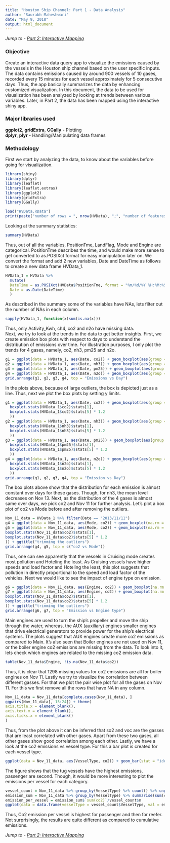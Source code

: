 ```yaml
---
title: "Houston Ship Channel: Part 1 - Data Analysis"
author: "Saurabh Maheshwari"
date: "May 9, 2018"
output: html_document
---
```

*Jump to - <a href="http://rpubs.com/Saurabhmaheshwari96/388130" target="_blank">Part 2: Interactive Mapping</a> *  

### Objective  
Create an interactive data query app to visualize the emissions caused by the vessels in the Houston ship channel based on the user specific inputs. The data contains emissions caused by around 900 vessels of 10 gases, recorded every 15 minutes for each vessel approximately for 5 consecutive days. Thus, the app basically summarizes the data by enhancing customized visualization. In this document, the data to be used for visualization has been analyzed by looking at trends between various variables. Later, in Part 2, the data has been mapped using the interactive shiny app.

### Major libraries used  
**ggplot2**, **gridExtra**, **GGally** - Plotting  
**dplyr**, **plyr** - Handling/Manipulating data frames  

### Methodology
First we start by analyzing the data, to know about the variables before going for visualization.   
```r
library(shiny)
library(dplyr)
library(leaflet)
library(leaflet.extras)
library(ggplot2)
library(gridExtra)
library(GGally)
```

```r
load("HVData.RData")
print(paste("number of rows = ", nrow(HVData), ";", "number of features = ", ncol(HVData)))
```
Looking at the summary statistics:  
```r
summary(HVData)
```
Thus, out of all the variables, PositionTme, LandFlag, Mode and Engine are categorical. PositionTme describes the time, and would make more sense to get converted to as.POSIXct format for easy manipulation later on. We convert the format and add 2 new variables, Date and DateTime as follows to create a new data frame HVData_1.  
```r
HVData_1 = HVData %>%
  mutate(
  DateTime = as.POSIXct(HVData$PositionTme, format = "%m/%d/%Y %H:%M:%S", tz = "GMT"),
  Date = as.Date(DateTime)
  )
```
As described in the summary some of the variables have NAs, lets filter out the number of NAs in each column.  
```r
sapply(HVData_1, function(x)sum(is.na(x)))
```
Thus, only Activity_Kwh, ch4, co2 and n2o have missing data.     
Next, we try to look at the trends in the data to get better insights. First, we create emission box plots with respect to days to understand the distribution of emissions over time. For illustration purposes, I only plot the trends for 4 gases, namely, co2, nh3, pm25 and n2o.  
```r
g1 = ggplot(data = HVData_1, aes(Date, co2)) + geom_boxplot(aes(group = Date), na.rm = TRUE)
g2 = ggplot(data = HVData_1, aes(Date, nh3)) + geom_boxplot(aes(group = Date), na.rm = TRUE)
g3 = ggplot(data = HVData_1, aes(Date, pm25)) + geom_boxplot(aes(group = Date), na.rm = TRUE)
g4 = ggplot(data = HVData_1, aes(Date, n2o)) + geom_boxplot(aes(group = Date), na.rm = TRUE)
grid.arrange(g1, g2, g3, g4, top = "Emissions vs Day")
```
In the plots above, because of large outliers, the box is depicted just as a line. Thus, next we plot the box plots by setting y limits.  
```r
g1 = ggplot(data = HVData_1, aes(Date, co2)) + geom_boxplot(aes(group = Date), na.rm = TRUE) + coord_cartesian(ylim = c(
  boxplot.stats(HVData_1$co2)$stats[1],
  boxplot.stats(HVData_1$co2)$stats[5] * 1.2
  ))
g2 = ggplot(data = HVData_1, aes(Date, nh3)) + geom_boxplot(aes(group = Date), na.rm = TRUE) + coord_cartesian(ylim = c(
  boxplot.stats(HVData_1$nh3)$stats[1],
  boxplot.stats(HVData_1$nh3)$stats[5] * 1.2
  ))
g3 = ggplot(data = HVData_1, aes(Date, pm25)) + geom_boxplot(aes(group = Date), na.rm = TRUE) + coord_cartesian(ylim = c(
  boxplot.stats(HVData_1$pm25)$stats[1],
  boxplot.stats(HVData_1$pm25)$stats[5] * 1.2
  ))
g4 = ggplot(data = HVData_1, aes(Date, n2o)) + geom_boxplot(aes(group = Date), na.rm = TRUE) + coord_cartesian(ylim = c(
  boxplot.stats(HVData_1$n2o)$stats[1],
  boxplot.stats(HVData_1$n2o)$stats[5] * 1.2
  ))
grid.arrange(g1, g2, g3, g4, top = "Emission vs Day")
```
The box plots above show that the distribution for each emission is almost constant over days for these gases. Though, for nh3, the mean level decreases on Nov 13. Next, as the distribution of the 4 gases is almost same over days, we pick co2 and Nov 11 for further analysis. Let's plot a box plot of co2 vs Mode before and after removing the outliers.  
```r
Nov_11_data = HVData_1 %>% filter(Date == "2013/11/11")
g4 = ggplot(data = Nov_11_data, aes(Mode, co2)) + geom_boxplot(na.rm = TRUE) + ggtitle("without trimming outliers")
g5 = ggplot(data = Nov_11_data, aes(Mode, co2)) + geom_boxplot(na.rm = TRUE) + coord_cartesian(ylim = c(
boxplot.stats(Nov_11_data$co2)$stats[1],
boxplot.stats(Nov_11_data$co2)$stats[5] * 1.2
)) + ggtitle("trimming the outliers")
grid.arrange(g4, g5, top = c("co2 vs Mode"))
```
Thus, one can see apparently that the vessels in Cruising mode creates most pollution and Hoteling the least. As Cruising vessels have higher speeds and load factor and Hoteling the least, this plot suggests that pollution in directly proportional to the speed and load factor of the vehicles. Next we would like to see the impact of engine type on emission.    
```r
g6 = ggplot(data = Nov_11_data, aes(Engine, co2)) + geom_boxplot(na.rm = TRUE) + ggtitle("without trimming outliers")
g7 = ggplot(data = Nov_11_data, aes(Engine, co2)) + geom_boxplot(na.rm = TRUE) + coord_cartesian(ylim = c(
boxplot.stats(Nov_11_data$co2)$stats[1],
boxplot.stats(Nov_11_data$co2)$stats[5] * 1.2
)) + ggtitle("trimming the outliers")
grid.arrange(g6, g7, top = "Emission vs Engine type")

```

Main engines are used to turn the ship's propeller and move the ship through the water, whereas, the AUX (auxiliary) engines smaller engines that  drive  electrical generators to provide power for the ship's electrical systems. The plots suggest that AUX engines create more co2 emissions as compared to Main. It's also seen that Boiler engines are not used on Nov 11, or the boiler engine co2 emissions are missing from the data. To look into it, lets check which engines are related to the missing co2 emission data.  
```r
table(Nov_11_data$Engine, !is.na(Nov_11_data$co2))
```
Thus, it is clear that 1298 missing values for co2 emissions are all for boiler engines on Nov 11. Lastly we try to visualize the correlation between different gasses. For that we plot the pair wise plot for all the gases on Nov 11.  For this we first remove all the rows that have NA in any column.  
```r
Nov_11_data = Nov_11_data[complete.cases(Nov_11_data), ]
ggpairs(Nov_11_data[, 15:24]) + theme(
axis.title.x = element_blank(),
axis.text.x = element_blank(),
axis.ticks.x = element_blank()
)
```
Thus, from the plot above it can be inferred that so2 and voc are the gasses that are least correlated with other gases. Apart from these two gases, all other gases show good correlation among each other. Lastly, we have a look at the co2 emissions vs vessel type. For this a bar plot is created for each vessel type.  
```r
ggplot(data = Nov_11_data, aes(VesselType, co2)) + geom_bar(stat = "identity") + theme(axis.text.x = element_text(angle = 90)) + ggtitle("co2 emission vs Vessel type")
```
The figure shows that the tug vessels have the highest emissions, passenger are second. Though, it would be more interesting to plot the emissions per vessel for each category.  
```r
vessel_count = Nov_11_data %>% group_by(VesselType) %>% count() %>% ungroup()
emission_sum = Nov_11_data %>% group_by(VesselType) %>% summarise(sum(co2)) %>% ungroup()
emission_per_vessel = emission_sum$`sum(co2)`/vessel_count$n
ggplot(data = data.frame(vesselType = vessel_count$VesselType, val = emission_per_vessel), aes(vesselType, val)) + geom_bar(stat = "identity") + theme(axis.text.x = element_text(angle = 90)) + ggtitle("Co2 emission per vessel vs Vessel type")
```

Thus, Co2 emission per vessel is highest for passenger and then for reefer. Not surprisingly, the results are quite different as compared to cumulative emissions.

*Jump to - <a href="http://rpubs.com/Saurabhmaheshwari96/388130" target="_blank">Part 2: Interactive Mapping</a> *
